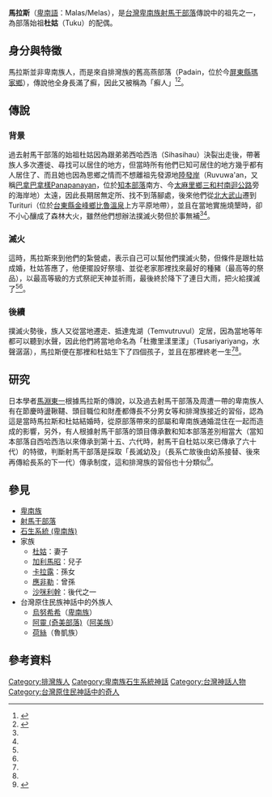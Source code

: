 '''馬拉斯'''（[[卑南語|卑南語]]：Malas/Melas），是[[台灣|台灣]][[卑南族|卑南族]][[射馬干部落|射馬干部落]]傳說中的祖先之一，為部落始祖'''杜姑'''（Tuku）的配偶。
==身分與特徵==
馬拉斯並非卑南族人，而是來自排灣族的舊高燕部落（Padain，位於今[[屏東縣|屏東縣]][[瑪家鄉|瑪家鄉]]），傳說他全身長滿了癬，因此又被稱為「癬人」<ref name="祖靈的腳步">{{cite book |last= |first= |date=1998-06-30|title=祖靈的腳步|url=https://www.books.com.tw/products/0010107404|location= |publisher=晨星|page= |isbn=9575836596|author=曾建次}}</ref><ref name="卑南族神話故事集錦">{{cite book|last=|first=|date=1994-06-01|title=卑南族神話故事集錦|url=https://www.govbooks.com.tw/books/10929|location=|publisher=臺東縣政府文化局|page=|isbn=|author=林豪勳 / 陳光榮|access-date=2020-06-30|archive-date=2020-03-17|archive-url=https://web.archive.org/web/20200317232300/https://www.govbooks.com.tw/books/10929|dead-url=no}}</ref>。
==傳說==
===背景===
過去射馬干部落的始祖杜姑因為跟弟弟西哈西浩（Sihasihau）決裂出走後，帶著族人多次遷徙、尋找可以居住的地方，但當時所有他們已知可居住的地方幾乎都有人居住了、而且她也因為思鄉之情而不想離祖先發源地[[巴拿巴拿樣|陸發岸]]（Ruvuwa'an，又稱[[巴拿巴拿樣|巴拿巴拿樣]]Panapanayan，位於[[知本部落|知本部落]]南方、今[[太麻里鄉|太麻里鄉]][[三和村_(臺東縣)|三和村]][[南迴公路|南迴公路]]旁的海岸地）太遠，因此長期居無定所、找不到落腳處，後來他們從[[北大武山|北大武山]]遷到Turituri（位於[[台東縣|台東縣]][[金峰鄉_(台灣)|金峰鄉]][[比魯溫泉|比魯溫泉]]上方平原地帶），並且在當地實施燒墾時，卻不小心釀成了森林大火，雖然他們想辦法撲滅火勢但於事無補<ref name="祖靈的腳步"/><ref name="卑南族神話故事集錦"/>。

===滅火===
這時，馬拉斯來到他們的紮營處，表示自己可以幫他們撲滅火勢，但條件是跟杜姑成婚，杜姑答應了，他便擺設好祭壇、並從老家那裡找來最好的種豬（最高等的祭品），以最高等級的方式祭祀天神並祈雨，最後終於降下了連日大雨，把火給撲滅了<ref name="祖靈的腳步"/><ref name="卑南族神話故事集錦"/>。
===後續===
撲滅火勢後，族人又從當地遷走、抵達鬼湖（Temvutruvul）定居，因為當地等年都可以聽到水聲，因此他們將當地命名為「杜撒里漾里漾」（Tusariyariyang，水聲潺潺），馬拉斯便在那裡和杜姑生下了四個孩子，並且在那裡終老一生<ref name="祖靈的腳步"/><ref name="卑南族神話故事集錦"/>。
==研究==
日本學者[[馬淵東一|馬淵東一]]根據馬拉斯的傳說，以及過去射馬干部落及周遭一帶的卑南族人有在節慶時盪鞦韆、頭目職位和財產都傳長不分男女等和排灣族接近的習俗，認為這是當時馬拉斯和杜姑結婚時，從原部落帶來的部屬和卑南族通婚混住在一起而造成的影響，另外，有人根據射馬干部落的頭目傳承數和知本部落差別相當大（當知本部落自西哈西浩以來傳承到第十五、六代時，射馬干自杜姑以來已傳承了六十代）的特徵，判斷射馬干部落是採取「長滅幼及」（長系亡故後由幼系接替、後來再傳給長系的下一代）傳承制度，這和排灣族的習俗也十分類似<ref name="台灣原住民史-卑南族史篇">{{cite book |last= |first= |date=1998-12-01|title=台灣原住民史-卑南族史篇|url=https://www.books.com.tw/products/0010362281|location= |publisher=國史館台灣文獻館|page= |isbn=9789570231434|author=宋龍生}}</ref>。
==參見==
*[[卑南族|卑南族]]
*[[射馬干部落|射馬干部落]]
*[[石生系統_(卑南族)|石生系統 (卑南族)]]
*家族
**[[杜姑|杜姑]]：妻子
**[[加利馬昭|加利馬昭]]：兒子
**[[卡拉露|卡拉露]]：孫女
**[[應非勒|應非勒]]：曾孫
**[[沙咪利幹|沙咪利幹]]：後代之一
*台灣原住民族神話中的外族人
**[[烏努希希|烏努希希]]（[[卑南族|卑南族]]）
**[[阿靈_(奇美部落)|阿靈 (奇美部落)]]（[[阿美族|阿美族]]）
**[[荷絲|荷絲]]（魯凱族）

==參考資料==
{{reflist}}

{{卑南族神話}}
[[Category:排灣族人|Category:排灣族人]]
[[Category:卑南族石生系統神話|Category:卑南族石生系統神話]]
[[Category:台灣神話人物|Category:台灣神話人物]]
[[Category:台灣原住民神話中的奇人|Category:台灣原住民神話中的奇人]]